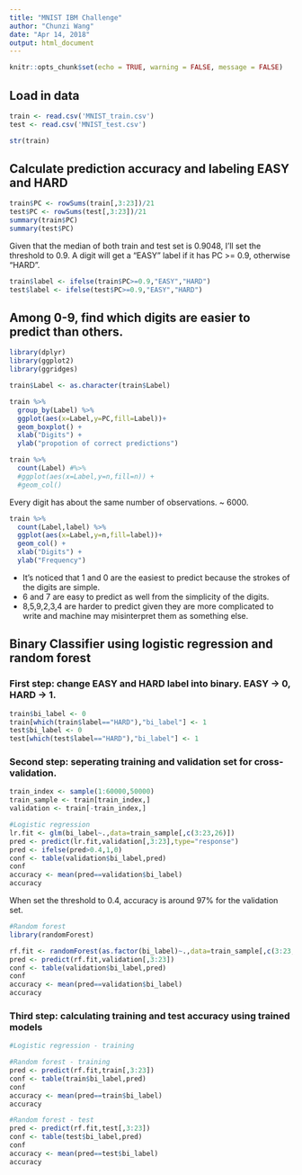 ```yaml
---
title: "MNIST IBM Challenge"
author: "Chunzi Wang"
date: "Apr 14, 2018"
output: html_document
---
```


```r
knitr::opts_chunk$set(echo = TRUE, warning = FALSE, message = FALSE)
```

## Load in data
```r
train <- read.csv('MNIST_train.csv')
test <- read.csv('MNIST_test.csv')
```

```r
str(train)
```

## Calculate prediction accuracy and labeling EASY and HARD

```r
train$PC <- rowSums(train[,3:23])/21
test$PC <- rowSums(test[,3:23])/21
summary(train$PC)
summary(test$PC)
```

Given that the median of both train and test set is 0.9048, I'll set the threshold to 0.9. A digit will get a "EASY" label if it has PC >= 0.9, otherwise "HARD".

```r
train$label <- ifelse(train$PC>=0.9,"EASY","HARD")
test$label <- ifelse(test$PC>=0.9,"EASY","HARD")
```

## Among 0-9, find which digits are easier to predict than others.

```r
library(dplyr)
library(ggplot2)
library(ggridges)
```

```r
train$Label <- as.character(train$Label)

train %>%
  group_by(Label) %>%
  ggplot(aes(x=Label,y=PC,fill=Label))+
  geom_boxplot() +
  xlab("Digits") +
  ylab("propotion of correct predictions")
```

```r
train %>%
  count(Label) #%>%
  #ggplot(aes(x=Label,y=n,fill=n)) +
  #geom_col()
```

Every digit has about the same number of observations. ~ 6000.

```r
train %>%
  count(Label,label) %>%
  ggplot(aes(x=Label,y=n,fill=label))+
  geom_col() +
  xlab("Digits") +
  ylab("Frequency")
```

+ It's noticed that 1 and 0 are the easiest to predict because the strokes of the digits are simple.
+ 6 and 7 are easy to predict as well from the simplicity of the digits.
+ 8,5,9,2,3,4 are harder to predict given they are more complicated to write and machine may misinterpret them as something else.

## Binary Classifier using logistic regression and random forest

### First step: change EASY and HARD label into binary. EASY -> 0, HARD -> 1.

```r
train$bi_label <- 0
train[which(train$label=="HARD"),"bi_label"] <- 1
test$bi_label <- 0
test[which(test$label=="HARD"),"bi_label"] <- 1
```

### Second step: seperating training and validation set for cross-validation.

```r
train_index <- sample(1:60000,50000)
train_sample <- train[train_index,]
validation <- train[-train_index,]
```

```r
#Logistic regression
lr.fit <- glm(bi_label~.,data=train_sample[,c(3:23,26)])
pred <- predict(lr.fit,validation[,3:23],type="response")
pred <- ifelse(pred>0.4,1,0)
conf <- table(validation$bi_label,pred)
conf
accuracy <- mean(pred==validation$bi_label)
accuracy
```

When set the threshold to 0.4, accuracy is around 97% for the validation set.

```r
#Random forest
library(randomForest)
```

```r
rf.fit <- randomForest(as.factor(bi_label)~.,data=train_sample[,c(3:23,26)],importance=TRUE)
pred <- predict(rf.fit,validation[,3:23])
conf <- table(validation$bi_label,pred)
conf
accuracy <- mean(pred==validation$bi_label)
accuracy
```

### Third step: calculating training and test accuracy using trained models

```r
#Logistic regression - training


```

```r
#Random forest - training
pred <- predict(rf.fit,train[,3:23])
conf <- table(train$bi_label,pred)
conf
accuracy <- mean(pred==train$bi_label)
accuracy
```

```r
#Random forest - test
pred <- predict(rf.fit,test[,3:23])
conf <- table(test$bi_label,pred)
conf
accuracy <- mean(pred==test$bi_label)
accuracy
```





